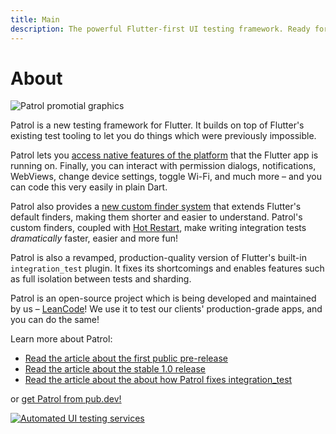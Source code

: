 ```yaml
---
title: Main
description: The powerful Flutter-first UI testing framework. Ready for action!
---
```


# About

![Patrol promotial graphics][promo_graphics]

Patrol is a new testing framework for Flutter. It builds on top of Flutter's
existing test tooling to let you do things which were previously impossible.

Patrol lets you [access native features of the platform][native] that the
Flutter app is running on. Finally, you can interact with permission dialogs,
notifications, WebViews, change device settings, toggle Wi-Fi, and much more –
and you can code this very easily in plain Dart.

Patrol also provides a [new custom finder system][finders] that extends
Flutter's default finders, making them shorter and easier to understand.
Patrol's custom finders, coupled with [Hot Restart], make writing integration
tests _dramatically_ faster, easier and more fun!

Patrol is also a revamped, production-quality version of Flutter's built-in
`integration_test` plugin. It fixes its shortcomings and enables features such
as full isolation between tests and sharding.

Patrol is an open-source project which is being developed and maintained by us –
[LeanCode][leancode]! We use it to test our clients' production-grade apps, and
you can do the same!

Learn more about Patrol:

- [Read the article about the first public pre-release][article_0x]
- [Read the article about the stable 1.0 release][article_1x]
- [Read the article about the about how Patrol fixes integration_test][article_2x]

or [get Patrol from pub.dev!][patrol_on_pubdev]

[![Automated UI testing services][services_graphics]][services]

[leancode]: https://leancode.co
[native]: /patrol/native/overview
[finders]: /patrol/finders/overview
[hot restart]: /cli-commands/develop
[article_0x]: https://leancode.co/blog/patrol-flutter-first-ui-testing-framework
[article_1x]: https://leancode.co/blog/patrol-1-0-powerful-flutter-ui-testing-framework
[article_2x]: https://leancode.co/blog/patrol-2-0-improved-flutter-ui-testing
[promo_graphics]: /assets/promo.png
[patrol_on_pubdev]: https://pub.dev/packages/patrol
[services_graphics]: /assets/services.png
[services]: https://leancode.co/products/automated-ui-testing-in-flutter?utm_source=patrol_page&utm_medium=banner&utm_campaign=service